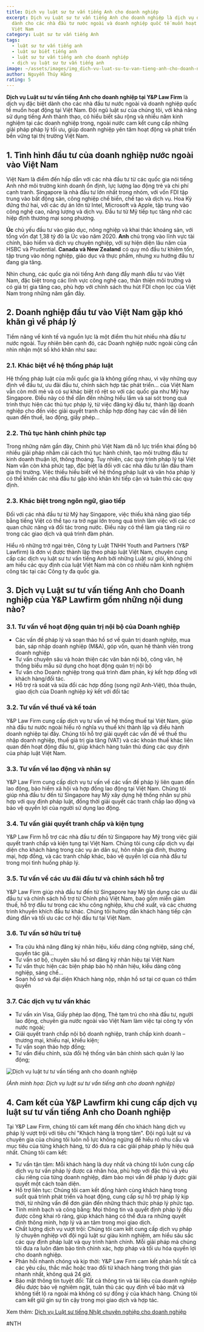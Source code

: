 ```yaml
---
title: Dịch vụ luật sư tư vấn tiếng Anh cho doanh nghiệp
excerpt: Dịch vụ Luật sư tư vấn tiếng Anh cho doanh nghiệp là dịch vụ đặc biệt
  dành cho các nhà đầu tư nước ngoài và doanh nghiệp quốc tế muốn hoạt động tại
  Việt Nam
category: Luật sư tư vấn tiếng Anh
tags:
  - luật sư tư vấn tiếng anh
  - luật sư biết tiếng anh
  - luật sư tư vấn tiếng anh cho doanh nghiệp
  - dịch vụ luật sư tư vấn tiếng anh
image: ~/assets/images/img_dich-vu-luat-su-tu-van-tieng-anh-cho-doanh-nghiep.jpg
author: Nguyễn Thúy Hằng
rating: 5
---
```

**Dịch vụ Luật sư tư vấn tiếng Anh cho doanh nghiệp tại Y&P Law Firm** là dịch vụ đặc biệt dành cho các nhà đầu tư nước ngoài và doanh nghiệp quốc tế muốn hoạt động tại Việt Nam. Đội ngũ luật sư của chúng tôi, với khả năng sử dụng tiếng Anh thành thạo, có hiểu biết sâu rộng và nhiều năm kinh nghiệm tại các doanh nghiệp trong, ngoài nước cam kết cung cấp những giải pháp pháp lý tối ưu, giúp doanh nghiệp yên tâm hoạt động và phát triển bền vững tại thị trường Việt Nam.

## 1. Tình hình đầu tư của doanh nghiệp nước ngoài vào Việt Nam

Việt Nam là điểm đến hấp dẫn với các nhà đầu tư từ các quốc gia nói tiếng Anh nhờ môi trường kinh doanh ổn định, lực lượng lao động trẻ và chi phí cạnh tranh. Singapore là nhà đầu tư lớn nhất trong nhóm, với vốn FDI tập trung vào bất động sản, công nghiệp chế biến, chế tạo và dịch vụ. Hoa Kỳ đứng thứ hai, với các dự án lớn từ Intel, Microsoft và Apple, tập trung vào công nghệ cao, năng lượng và dịch vụ. Đầu tư từ Mỹ tiếp tục tăng nhờ các hiệp định thương mại song phương.

**Úc** chủ yếu đầu tư vào giáo dục, nông nghiệp và khai thác khoáng sản, với tổng vốn đạt 1,38 tỷ đô la Úc vào năm 2020. **Anh** chú trọng vào lĩnh vực tài chính, bảo hiểm và dịch vụ chuyên nghiệp, với sự hiện diện lâu năm của HSBC và Prudential. **Canada và New Zealand** có quy mô đầu tư khiêm tốn, tập trung vào nông nghiệp, giáo dục và thực phẩm, nhưng xu hướng đầu tư đang gia tăng.

Nhìn chung, các quốc gia nói tiếng Anh đang đẩy mạnh đầu tư vào Việt Nam, đặc biệt trong các lĩnh vực công nghệ cao, thân thiện môi trường và có giá trị gia tăng cao, phù hợp với chính sách thu hút FDI chọn lọc của Việt Nam trong những năm gần đây.

## 2. Doanh nghiệp đầu tư vào Việt Nam gặp khó khăn gì về pháp lý

Tiềm năng về kinh tế và nguồn lực là một điểm thu hút nhiều nhà đầu tư nước ngoài. Tuy nhiên bên cạnh đó, các Doanh nghiệp nước ngoài cũng cần nhìn nhận một số khó khăn như sau:

### 2.1. Khác biệt về hệ thống pháp luật

 Hệ thống pháp luật của mỗi quốc gia là không giống nhau, vì vậy những quy định về đầu tư, ưu đãi đầu tư, chính sách hợp tác phát triển… của Việt Nam vẫn còn mới mẻ và có sự khác biệt rõ rệt so với các quốc gia như Mỹ hay Singapore. Điều này có thể dẫn đến những hiểu lầm và sai sót trong quá trình thực hiện các thủ tục pháp lý, từ việc đăng ký đầu tư, thành lập doanh nghiệp cho đến việc giải quyết tranh chấp hợp đồng hay các vấn đề liên quan đến thuế, lao động, giấy phép…

### 2.2. Thủ tục hành chính phức tạp

Trong những năm gần đây, Chính phủ Việt Nam đã nỗ lực triển khai đồng bộ nhiều giải pháp nhằm cải cách thủ tục hành chính, tạo môi trường đầu tư kinh doanh thuận lợi, thông thoáng. Tuy nhiên, các quy trình pháp lý tại Việt Nam vẫn còn khá phức tạp, đặc biệt là đối với các nhà đầu tư lần đầu tham gia thị trường. Việc thiếu hiểu biết về hệ thống pháp luật và văn hóa pháp lý có thể khiến các nhà đầu tư gặp khó khăn khi tiếp cận và tuân thủ các quy định.

### 2.3. Khác biệt trong ngôn ngữ, giao tiếp

 Đối với các nhà đầu tư từ Mỹ hay Singapore, việc thiếu khả năng giao tiếp bằng tiếng Việt có thể tạo ra trở ngại lớn trong quá trình làm việc với các cơ quan chức năng và đối tác trong nước. Điều này có thể làm gia tăng rủi ro trong các giao dịch và quá trình đàm phán.

Hiểu rõ những trở ngại trên, Công ty Luật TNHH Youth and Partners (Y&P Lawfirm) là đơn vị được thành lập theo pháp luật Việt Nam, chuyên cung cấp các dịch vụ luật sư tư vấn tiếng Anh bởi những Luật sư giỏi, không chỉ am hiểu các quy định của luật Việt Nam mà còn có nhiều năm kinh nghiệm công tác tại các Công ty đa quốc gia.

## 3. Dịch vụ Luật sư tư vấn tiếng Anh cho Doanh nghiệp của Y&P Lawfirm gồm những nội dung nào?

### 3.1. Tư vấn về hoạt động quản trị nội bộ của Doanh nghiệp

* Các vấn đề pháp lý và soạn thảo hồ sơ về quản trị doanh nghiệp, mua bán, sáp nhập doanh nghiệp (M&A), góp vốn, quan hệ thành viên trong doanh nghiệp
* Tư vấn chuyên sâu và hoàn thiện các văn bản nội bộ, công văn, hệ thống biểu mẫu sử dụng cho hoạt động quản trị nội bộ
* Tư vấn cho Doanh nghiệp trong quá trình đàm phán, ký kết hợp đồng với khách hàng/đối tác.
* Hỗ trợ rà soát và sửa đổi các hợp đồng (song ngữ Anh-Việt), thỏa thuận, giao dịch của Doanh nghiệp ký kết với đối tác

### 3.2. Tư vấn về thuế và kế toán

Y&P Law Firm cung cấp dịch vụ tư vấn về hệ thống thuế tại Việt Nam, giúp nhà đầu tư nước ngoài hiểu rõ nghĩa vụ thuế khi thành lập và điều hành doanh nghiệp tại đây. Chúng tôi hỗ trợ giải quyết các vấn đề về thuế thu nhập doanh nghiệp, thuế giá trị gia tăng (VAT) và các khoản thuế khác liên quan đến hoạt động đầu tư, giúp khách hàng tuân thủ đúng các quy định của pháp luật Việt Nam.

### 3.3. Tư vấn về lao động và nhân sự

Y&P Law Firm cung cấp dịch vụ tư vấn về các vấn đề pháp lý liên quan đến lao động, bảo hiểm xã hội và hợp đồng lao động tại Việt Nam. Chúng tôi giúp nhà đầu tư đến từ Singapore hay Mỹ xây dựng hệ thống nhân sự phù hợp với quy định pháp luật, đồng thời giải quyết các tranh chấp lao động và bảo vệ quyền lợi của người sử dụng lao động.

### 3.4. Tư vấn giải quyết tranh chấp và kiện tụng

Y&P Law Firm hỗ trợ các nhà đầu tư đến từ Singapore hay Mỹ trong việc giải quyết tranh chấp và kiện tụng tại Việt Nam. Chúng tôi cung cấp dịch vụ đại diện cho khách hàng trong các vụ án dân sự, hôn nhân gia đình, thương mại, hợp đồng, và các tranh chấp khác, bảo vệ quyền lợi của nhà đầu tư trong mọi tình huống pháp lý.

### 3.5. Tư vấn về các ưu đãi đầu tư và chính sách hỗ trợ

Y&P Law Firm giúp nhà đầu tư đến từ Singapore hay Mỹ tận dụng các ưu đãi đầu tư và chính sách hỗ trợ từ Chính phủ Việt Nam, bao gồm miễn giảm thuế, hỗ trợ đầu tư trong các khu công nghiệp, khu chế xuất, và các chương trình khuyến khích đầu tư khác. Chúng tôi hướng dẫn khách hàng tiếp cận đúng đắn và tối ưu các cơ hội đầu tư tại Việt Nam.

### 3.6. Tư vấn sở hữu trí tuệ

* Tra cứu khả năng đăng ký nhãn hiệu, kiểu dáng công nghiệp, sáng chế, quyền tác giả…
* Tư vấn sơ bộ, chuyên sâu hồ sơ đăng ký nhãn hiệu tại Việt Nam
* Tư vấn thực hiện các biện pháp bảo hộ nhãn hiệu, kiểu dáng công nghiệp, sáng chế…
* Soạn hồ sơ và đại diện Khách hàng nộp, nhận hồ sơ tại cơ quan có thẩm quyền

### 3.7. Các dịch vụ tư vấn khác

* Tư vấn xin Visa, Giấy phép lao động, Thẻ tạm trú cho nhà đầu tư, người lao động, chuyên gia nước ngoài vào Việt Nam làm việc tại công ty vốn nước ngoài;
* Giải quyết tranh chấp nội bộ doanh nghiệp, tranh chấp kinh doanh – thương mại, khiếu nại, khiếu kiện;
* Tư vấn soạn thảo hợp đồng;
* Tư vấn điều chỉnh, sửa đổi hệ thống văn bản chính sách quản lý lao động;

![Dịch vụ luật tư tư vấn tiếng anh cho doanh nghiệp](~/assets/images/dịch-vụ-luật-sư-tư-vấn-tiếng-anh-cho-doanh-nghiệp-2-.jpg "Dịch vụ luật tư tư vấn tiếng anh cho doanh nghiệp")

*(Ảnh minh họa: Dịch vụ luật sư tư vấn tiếng anh cho doanh nghiệp)*

## 4. Cam kết của Y&P Lawfirm khi cung cấp dịch vụ luật sư tư vấn tiếng Anh cho Doanh nghiệp

Tại Y&P Law Firm, chúng tôi cam kết mang đến cho khách hàng dịch vụ pháp lý vượt trội với tiêu chí "Khách hàng là trọng tâm". Đội ngũ luật sư và chuyên gia của chúng tôi luôn nỗ lực không ngừng để hiểu rõ nhu cầu và mục tiêu của từng khách hàng, từ đó đưa ra các giải pháp pháp lý hiệu quả nhất. Chúng tôi cam kết:

* Tư vấn tận tâm: Mỗi khách hàng là duy nhất và chúng tôi luôn cung cấp dịch vụ tư vấn pháp lý được cá nhân hóa, phù hợp với đặc thù và yêu cầu riêng của từng doanh nghiệp, đảm bảo mọi vấn đề pháp lý được giải quyết một cách toàn diện.
* Hỗ trợ liên tục: Chúng tôi cam kết đồng hành cùng khách hàng trong suốt quá trình phát triển và hoạt động, cung cấp sự hỗ trợ pháp lý kịp thời, từ những vấn đề đơn giản đến những thách thức pháp lý phức tạp.
* Tính minh bạch và công bằng: Mọi thông tin và quyết định pháp lý đều được công khai rõ ràng, giúp khách hàng có thể đưa ra những quyết định thông minh, hợp lý và an tâm trong mọi giao dịch.
* Chất lượng dịch vụ vượt trội: Chúng tôi cam kết cung cấp dịch vụ pháp lý chuyên nghiệp với đội ngũ luật sư giàu kinh nghiệm, am hiểu sâu sắc các quy định pháp luật và quy trình hành chính. Mỗi giải pháp mà chúng tôi đưa ra luôn đảm bảo tính chính xác, hợp pháp và tối ưu hóa quyền lợi cho doanh nghiệp.
* Phản hồi nhanh chóng và kịp thời: Y&P Law Firm cam kết phản hồi tất cả các yêu cầu, thắc mắc hoặc trao đổi từ khách hàng trong thời gian nhanh nhất, không quá 24 giờ.
* Bảo mật thông tin tuyệt đối: Tất cả thông tin và tài liệu của doanh nghiệp đều được bảo vệ nghiêm ngặt, tuân thủ các quy định về bảo mật và không tiết lộ ra ngoài mà không có sự đồng ý của khách hàng. Chúng tôi cam kết giữ gìn sự tin cậy trong mọi giao dịch và hợp tác.

Xem thêm: [Dịch vụ Luật sư tiếng Nhật chuyên nghiệp cho doanh nghiệp](https://yplawfirm.vn/dau-tu-nuoc-ngoai/dich-vu-luat-su-tieng-nhat-chuyen-nghiep-cho-doanh-nghiep)

\#NTH
